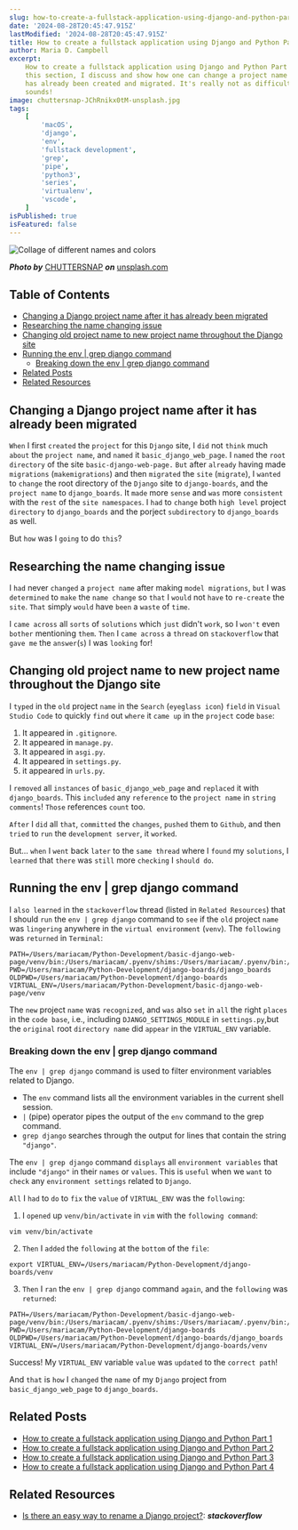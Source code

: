 ```yaml
---
slug: how-to-create-a-fullstack-application-using-django-and-python-part-5
date: '2024-08-28T20:45:47.915Z'
lastModified: '2024-08-28T20:45:47.915Z'
title: How to create a fullstack application using Django and Python Part 5
author: Maria D. Campbell
excerpt:
    How to create a fullstack application using Django and Python Part 5. In
    this section, I discuss and show how one can change a project name after it
    has already been created and migrated. It's really not as difficult as it
    sounds!
image: chuttersnap-JChRnikx0tM-unsplash.jpg
tags:
    [
        'macOS',
        'django',
        'env',
        'fullstack development',
        'grep',
        'pipe',
        'python3',
        'series',
        'virtualenv',
        'vscode',
    ]
isPublished: true
isFeatured: false
---
```


![Collage of different names and colors](chuttersnap-JChRnikx0tM-unsplash.jpg)

**_Photo by_** [CHUTTERSNAP](https://unsplash.com/@chuttersnap) **_on_**
[unsplash.com](https://unsplash.com/photos/assorted-color-of-name-cards-JChRnikx0tM)

## Table of Contents

-   [Changing a Django project name after it has already been migrated](#changing-a-django-project-name-after-it-has-already-been-migrated)
-   [Researching the name changing issue](#researching-the-name-changing-issue)
-   [Changing old project name to new project name throughout the Django site](#changing-old-project-name-to-new-project-name-throughout-the-django-site)
-   [Running the env | grep django command](#running-the-env-grep-django-command)
    -   [Breaking down the env | grep django command](#breaking-down-the-env-grep-django-command)
-   [Related Posts](#related-posts)
-   [Related Resources](#related-resources)

## Changing a Django project name after it has already been migrated

`When` I first `created` the `project` for this `Django` site, I `did` not
`think` much `about` the `project name`, and `named` it `basic_django_web_page`.
I `named` the `root directory` of the site `basic-django-web-page.` `But` after
`already` having made `migrations` (`makemigrations`) and then `migrated` the
`site` (`migrate`), I `wanted` to `change` the root directory of the `Django`
site to `django-boards`, and the `project name` to `django_boards`. It `made`
more `sense` and `was` more `consistent` with the `rest` of the
`site namespaces`. I `had` to `change` both `high level` project `directory` to
`django_boards` and the porject `subdirectory` to `django_boards` as well.

But `how` was I `going` to do `this`?

## Researching the name changing issue

I `had` never `changed` a `project name` after making `model migrations`, `but`
I was `determined` to `make` the `name change` so `that` I `would` not `have` to
`re-create` the `site`. `That` simply `would` have `been` a `waste` of `time`.

I `came across` all `sorts` of `solutions` which `just` didn't `work`, so I
`won't` even `bother` mentioning `them`. `Then` I `came across` a `thread` on
`stackoverflow` that `gave me` the `answer`(`s`) I was `looking` for!

## Changing old project name to new project name throughout the Django site

I `typed` in the `old` project `name` in the `Search` (`eyeglass icon`) `field`
in `Visual Studio Code` to quickly `find` out `where` it `came up` in the
`project` code `base`:

1. It appeared in `.gitignore`.
2. It appeared in `manage.py`.
3. It appeared in `asgi.py`.
4. It appeared in `settings.py`.
5. it appeared in `urls.py`.

I `removed` all `instances` of `basic_django_web_page` and `replaced` it with
`django_boards`. This `included` any `reference` to the `project name` in
`string comments`! `Those` references `count` too.

`After` I `did` all `that`, `committed` the `changes`, `pushed` them to
`Github`, and then `tried` to `run` the `development server`, it `worked`.

But... `when` I `went` back `later` to the `same thread` where I `found` my
`solutions`, I `learned` that `there` was `still` more `checking` I `should do`.

## Running the env | grep django command

I `also learned` in the `stackoverflow` thread (listed in `Related Resources`)
that I should `run` the `env | grep django` command to `see` if the `old`
project `name` was `lingering` anywhere in the `virtual environment` (`venv`).
The `following` was `returned` in `Terminal`:

```shell
PATH=/Users/mariacam/Python-Development/basic-django-web-page/venv/bin:/Users/mariacam/.pyenv/shims:/Users/mariacam/.pyenv/bin:/opt/homebrew/bin:/opt/homebrew/sbin:/Users/mariacam/mongodb/bin:/Applications/Postgres.app/Contents/Versions/latest/bin:/Library/PostgreSQL/10/bin:/Users/mariacam/.rbenv/bin:/Users/mariacam/.yarn/bin:/Library/Frameworks/Python.framework/Versions/3.12/bin:/Users/mariacam/.nvm/versions/node/v20.15.0/bin:/usr/local/bin:/usr/bin:/bin:/usr/sbin:/sbin:/Users/mariacam/.rvm/bin
PWD=/Users/mariacam/Python-Development/django-boards/django_boards
OLDPWD=/Users/mariacam/Python-Development/django-boards
VIRTUAL_ENV=/Users/mariacam/Python-Development/basic-django-web-page/venv
```

The `new` project `name` was `recognized`, and `was` also `set` in `all` the
right `places` in the `code base`, i.e., including `DJANGO_SETTINGS_MODULE` in
`settings.py`,but the `original` root `directory name` did `appear` in the
`VIRTUAL_ENV` variable.

### Breaking down the env | grep django command

The `env | grep django` command is used to filter environment variables related
to Django.

-   The `env` command lists all the environment variables in the current shell
    session.
-   `|` (pipe) operator pipes the output of the `env` command to the grep
    command.
-   `grep django` searches through the output for lines that contain the string
    `"django"`.

The `env | grep django` command `displays` all `environment variables` that
include `"django"` in their `names` or `values`. This is `useful` when we `want`
to `check` any `environment settings` related to `Django`.

`All` I `had` to `do` to `fix` the `value` of `VIRTUAL_ENV` was the `following`:

1. I `opened` up `venv/bin/activate` in `vim` with the `following command`:

```shell
vim venv/bin/activate
```

2. `Then` I `added` the `following` at the `bottom` of the `file`:

```shell
export VIRTUAL_ENV=/Users/mariacam/Python-Development/django-boards/venv
```

3. `Then` I `ran` the `env | grep django` command `again`, and the `following`
   was `returned`:

```shell
PATH=/Users/mariacam/Python-Development/basic-django-web-page/venv/bin:/Users/mariacam/.pyenv/shims:/Users/mariacam/.pyenv/bin:/opt/homebrew/bin:/opt/homebrew/sbin:/Users/mariacam/mongodb/bin:/Applications/Postgres.app/Contents/Versions/latest/bin:/Library/PostgreSQL/10/bin:/Users/mariacam/.rbenv/bin:/Users/mariacam/.yarn/bin:/Library/Frameworks/Python.framework/Versions/3.12/bin:/Users/mariacam/.nvm/versions/node/v20.15.0/bin:/usr/local/bin:/usr/bin:/bin:/usr/sbin:/sbin:/Users/mariacam/.rvm/bin
PWD=/Users/mariacam/Python-Development/django-boards
OLDPWD=/Users/mariacam/Python-Development/django-boards/django_boards
VIRTUAL_ENV=/Users/mariacam/Python-Development/django-boards/venv
```

Success! My `VIRTUAL_ENV` variable `value` was `updated` to the `correct path`!

And `that` is `how` I `changed` the `name` of my `Django` project from
`basic_django_web_page` to `django_boards`.

## Related Posts

-   [How to create a fullstack application using Django and Python Part 1](/blog/how-to-create-a-fullstack-application-using-django-and-python-part-1)
-   [How to create a fullstack application using Django and Python Part 2](/blog/how-to-create-a-fullstack-application-using-django-and-python-part-2)
-   [How to create a fullstack application using Django and Python Part 3](/blog/how-to-create-a-fullstack-application-using-django-and-python-part-3)
-   [How to create a fullstack application using Django and Python Part 4](/blog/how-to-create-a-fullstack-application-using-django-and-python-part-4)

## Related Resources

-   [Is there an easy way to rename a Django project?](https://stackoverflow.com/questions/18293875/is-there-an-easy-way-to-rename-a-django-project/63303738#63303738):
    **_stackoverflow_**
